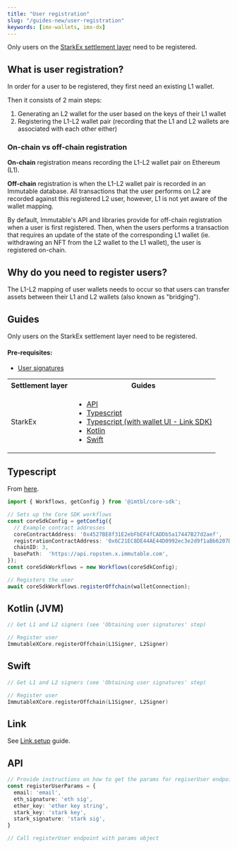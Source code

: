 ```yaml
---
title: "User registration"
slug: "/guides-new/user-registration"
keywords: [imx-wallets, imx-dx]
---
```


Only users on the [StarkEx settlement layer](#) need to be registered.

## What is user registration?

In order for a user to be registered, they first need an existing L1 wallet.

Then it consists of 2 main steps:
1. Generating an L2 wallet for the user based on the keys of their L1 wallet
2. Registering the L1-L2 wallet pair (recording that the L1 and L2 wallets are associated with each other either)

### On-chain vs off-chain registration
**On-chain** registration means recording the L1-L2 wallet pair on Ethereum (L1).

**Off-chain** registration is when the L1-L2 wallet pair is recorded in an Immutable database. All transactions that the user performs on L2 are recorded against this registered L2 user, however, L1 is not yet aware of the wallet mapping.

By default, Immutable's API and libraries provide for off-chain registration when a user is first registered. Then, when the users performs a transaction that requires an update of the state of the corresponding L1 wallet (ie. withdrawing an NFT from the L2 wallet to the L1 wallet), the user is registered on-chain.

## Why do you need to register users?

The L1-L2 mapping of user wallets needs to occur so that users can transfer assets between their L1 and L2 wallets (also known as "bridging").

## Guides
Only users on the StarkEx settlement layer need to be registered.

#### Pre-requisites:
* [User signatures](/docs/guides-new/user-signatures)

<table>
  <tbody>
    <tr>
      <th>Settlement layer</th>
      <th>Guides</th>
    </tr>
    <tr>
      <td>StarkEx</td>
      <td>
        <ul>
          <li><a href='/docs/guides-new/user-registration/api'>API</a></li>
          <li><a href='/docs/guides-new/user-registration/typescript'>Typescript</a></li>
          <li><a href='/docs/guides-new/user-registration/link'>Typescript (with wallet UI - Link SDK)</a></li>
          <li><a href='/docs/guides-new/user-registration/kotlin-jvm'>Kotlin</a></li>
          <li><a href='/docs/guides-new/user-registration/swift'>Swift</a></li>
        </ul>
      </td>
    </tr>
  </tbody>
</table>

## Typescript
From [here](https://docs.x.immutable.com/sdk-docs/core-sdk-ts/workflows).

```ts
import { Workflows, getConfig } from '@imtbl/core-sdk';

// Sets up the Core SDK workflows
const coreSdkConfig = getConfig({
  // Example contract addresses
  coreContractAddress: '0x4527BE8f31E2ebFbEF4fCADDb5a17447B27d2aef',
  registrationContractAddress: '0x6C21EC8DE44AE44D0992ec3e2d9f1aBb6207D864',
  chainID: 3,
  basePath:  'https://api.ropsten.x.immutable.com',
});
const coreSdkWorkflows = new Workflows(coreSdkConfig);

// Registers the user
await coreSdkWorkflows.registerOffchain(walletConnection);
```

## Kotlin (JVM)

```kotlin
// Get L1 and L2 signers (see 'Obtaining user signatures' step)

// Register user
ImmutableXCore.registerOffchain(L1Signer, L2Signer)
```

## Swift

```swift
// Get L1 and L2 signers (see 'Obtaining user signatures' step)

// Register user
ImmutableXCore.registerOffchain(L1Signer, L2Signer)
```

## Link
See [Link.setup](https://docs.x.immutable.com/docs/link-setup) guide.

## API
```typescript
// Provide instructions on how to get the params for regiserUser endpoint
const registerUserParams = {
  email: 'email',
  eth_signature: 'eth sig',
  ether_key: 'ether key string',
  stark_key: 'stark key',
  stark_signature: 'stark sig',
}

// Call registerUser endpoint with params object
```
